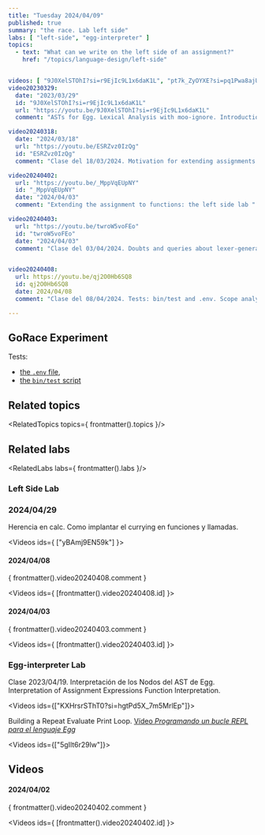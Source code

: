 ```yaml
---
title: "Tuesday 2024/04/09"
published: true
summary: "the race. Lab left side"
labs: [ "left-side", "egg-interpreter" ]
topics: 
  - text: "What can we write on the left side of an assignment?"
    href: "/topics/language-design/left-side"


videos: [ "9J0XelSTOhI?si=r9EjIc9L1x6daK1L", "pt7k_ZyOYXE?si=pq1Pwa8ajUqJVioz", "Y7f87gn8B3s?si=LZbezF1AxcZmyyr_", "kbSFcqni__0?si=WVkTrYLf7YN7HSNH"]
video20230329:
  date: "2023/03/29"
  id: "9J0XelSTOhI?si=r9EjIc9L1x6daK1L"
  url: "https://youtu.be/9J0XelSTOhI?si=r9EjIc9L1x6daK1L"
  comment: "ASTs for Egg. Lexical Analysis with moo-ignore. Introduction to Nearley.js"

video20240318: 
  date: "2024/03/18"
  url: "https://youtu.be/ESRZvz0IzQg"
  id: "ESRZvz0IzQg"
  comment: "Clase del 18/03/2024. Motivation for extending assignments so that on the left-side we can modify functions" 

video20240402:
  url: "https://youtu.be/_MppVqEUpNY"
  id: "_MppVqEUpNY"
  date: "2024/04/03"
  comment: "Extending the assignment to functions: the left side lab "

video20240403:
  url: "https://youtu.be/twroW5voFEo"
  id: "twroW5voFEo"
  date: "2024/04/03"
  comment: "Clase del 03/04/2024. Doubts and queries about lexer-generator. The FunctionObject class. Callable instances. First steps on the assign function"


video20240408:
  url: https://youtu.be/qj2O0Hb6SQ8
  id: qj2O0Hb6SQ8
  date: 2024/04/08
  comment: "Clase del 08/04/2024. Tests: bin/test and .env. Scope analysis and the left side of an assignment. The assign function. Performance of the assign function"

---
```


## GoRace Experiment


Tests: 
- [the `.env` file](https://github.com/ULL-ESIT-PL/left-side-template/blob/main/.env), 
- [the `bin/test` script](https://github.com/ULL-ESIT-PL/left-side-template/blob/main/bin/test)

## Related topics

<RelatedTopics topics={ frontmatter().topics }/>

## Related labs

<RelatedLabs labs={ frontmatter().labs }/>

### Left Side Lab

### 2024/04/29

Herencia en calc. 
Como implantar el currying en funciones y llamadas.

<Videos ids={ ["yBAmj9EN59k"] }></Videos>


#### 2024/04/08

{ frontmatter().video20240408.comment }

<Videos ids={ [frontmatter().video20240408.id] }></Videos>

#### 2024/04/03

{ frontmatter().video20240403.comment }

<Videos ids={ [frontmatter().video20240403.id] }></Videos>


### Egg-interpreter Lab

Clase 2023/04/19. Interpretación de los Nodos del AST de Egg. Interpretation of Assignment Expressions
Function Interpretation. 

<Videos ids={["KXHrsrSThT0?si=hgtPd5X_7m5MrlEp"]}></Videos>

Building a Repeat Evaluate Print Loop. [Vídeo *Programando un bucle REPL para el lenguaje Egg*](https://youtu.be/5gIlt6r29lw)

  <Videos ids={["5gIlt6r29lw"]}></Videos>

## Videos

#### 2024/04/02

{ frontmatter().video20240402.comment }

<Videos ids={ [frontmatter().video20240402.id] }></Videos>






